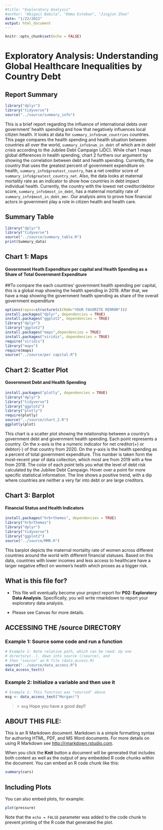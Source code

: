 ```yaml
---
#title: "Exploratory Analysis"
#author: "Abigail Babila", "Emma Esteban", "Jingjun Zhao"
date: "1/22/2022"
output: html_document
---
```


```r
knitr::opts_chunk$set(echo = FALSE)
```
# Exploratory Analysis: Understanding Global Healthcare Inequalities by Country Debt

## Report Summary
```r
library("dplyr")
library("tidyverse")
source("../source/summary_info")
```
This is a brief report regarding the influence of international debts over government' health spending and how that negatively influences local citizen health. It looks at data for `summary_info$num_countries` countries. This page compares the health spending and health situation between countries all over the world, `summary_info$num_in_debt` of which are _in debt crisis_ according to the Jubilee Debt Campaign (JDC). While chart 1 maps global differences in health spending, chart 2 furthers our argument by showing the correlation between debt and health spending. Currently, the country that uses the greatest percent of government expenditure on health, `summary_info$greatest_country`, has a net creditor score of `summary_info$greatest_country_net`. Also, the data looks at maternal mortality rate as an indicator to show how countries in debt impact individual health. Currently, the country with the lowest net creditor/debtor score, `summary_info$most_in_debt`, has a maternal mortality rate of `summary_info$most_in_debt_mmr`. Our analysis aims to prove how financial actors in government play a role in citizen health and health care.

## Summary Table
```r
library("dplyr")
library("tidyverse")
source("../source/summary_table.R")
print(Summary_data)
```

## Chart 1: Maps

#### Government Heath Expenditure per capital and Health Spending as a Share of Total Government Expenditure
##To compare the each countries' government health spending per capital, this is a global map showing the health spending in 2019. After that, we have a map showing the government health spending as share of the overall government expenditure
```r
options(repos=structure(c(CRAN="YOUR FAVORITE MIRROR")))
install.packages("dplyr", dependencies = TRUE)
install.packages("ggplot2", dependencies = TRUE)
library("dplyr")
library("ggplot2")
install.packages("maps",dependencies = TRUE)
install.packages("viridis", dependencies = TRUE)
require("viridis")
library("maps")
require(maps)
source("../source/per capital.R")
```



## Chart 2: Scatter Plot

#### Government Debt and Health Spending
```r
install.packages("plotly", dependencies = TRUE)
library("dplyr")
library("tidyverse")
library("ggplot2")
library("plotly")
require(plotly)
source("../source/chart_2.R")
ggplotly(plot)
```
This chart is a scatter plot showing the relationship between a country's government debt and government health spending. Each point represents a country. On the x-axis is the a numeric indicator for net creditor(+) or debtor(-) of that country from 2020. On the y-axis is the health spending as a percent of total government expenditure. This number is taken form the most-recent year of data collection, which most are from 2019 with a few from 2018. The color of each point tells you what the level of debt risk calculated by the Jubilee Debt Campaign. Hover over a point for more specific statistical information. The line shows a positive trend, with a dip where countries are neither a very far into debt or are large creditors.

## Chart 3: Barplot
#### Financial Status and Health Indicators
```r
install.packages("hrbrthemes", dependencies = TRUE)
library("hrbrthemes")
library("dplyr")
library("tidyverse")
library("ggplot2")
source("../source/MMR.R")

```
This barplot depicts the maternal mortality rate of women across different countries around the world with different financial statuses. Based on this data, countries with lower incomes and less access to healthcare have a larger negative effect on women’s health which proses as a bigger risk.





## What is this file for?

* This file will eventually become your project report for **P02: Exploratory Data Analysis**. Specifically, you will write rmarkdown to report your exploratory data analysis.

* Please see Canvas for more details.

## ACCESSING THE /source DIRECTORY
### Example 1: Source some code and run a function
```r
# Example 1: Note relative path, which can be read: Up one
# directory(..), down into source (/source), and 
# then "source" an R file (data_access.R)
source("../source/data_access.R")
data_access_test()
```

### Example 2: Initialize a variable and then use it
```r
# Example 1: This function was "sourced" above
msg <- data_access_test("Morgan!")
```

> `r msg` Hope you have a good day!! 

## ABOUT THIS FILE: 

This is an R Markdown document. Markdown is a simple formatting syntax for authoring HTML, PDF, and MS Word documents. For more details on using R Markdown see <http://rmarkdown.rstudio.com>.

When you click the **Knit** button a document will be generated that includes both content as well as the output of any embedded R code chunks within the document. You can embed an R code chunk like this:

```r
summary(cars)
```

## Including Plots

You can also embed plots, for example:

```r
plot(pressure)
```

Note that the `echo = FALSE` parameter was added to the code chunk to prevent printing of the R code that generated the plot.
